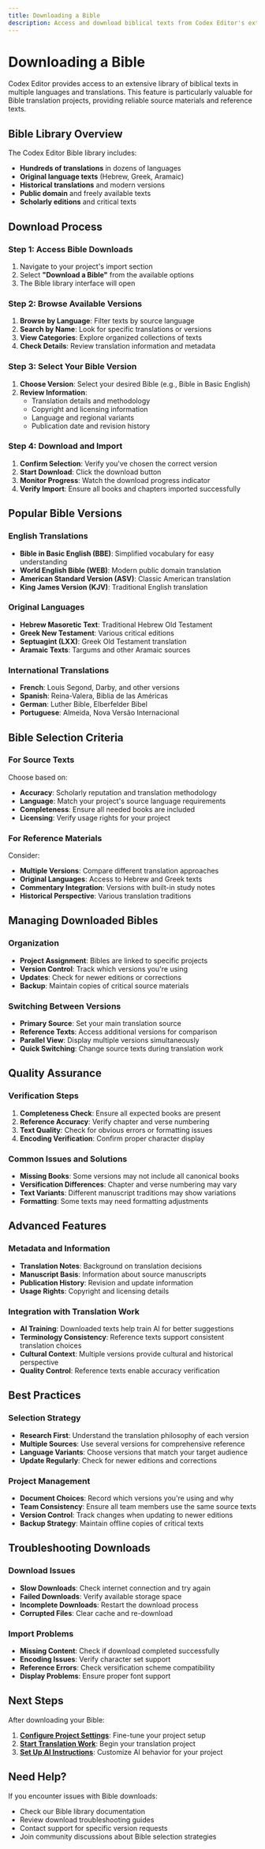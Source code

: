 ```yaml
---
title: Downloading a Bible
description: Access and download biblical texts from Codex Editor's extensive library
---
```


# Downloading a Bible

Codex Editor provides access to an extensive library of biblical texts in multiple languages and translations. This feature is particularly valuable for Bible translation projects, providing reliable source materials and reference texts.

## Bible Library Overview

The Codex Editor Bible library includes:
- **Hundreds of translations** in dozens of languages
- **Original language texts** (Hebrew, Greek, Aramaic)
- **Historical translations** and modern versions
- **Public domain** and freely available texts
- **Scholarly editions** and critical texts

## Download Process

<LoomVideo videoId="2069f6f2e88e462493e3c1a46a23cdb2" timestamp={326} title="Downloading a Bible" />

### Step 1: Access Bible Downloads
1. Navigate to your project's import section
2. Select **"Download a Bible"** from the available options
3. The Bible library interface will open

### Step 2: Browse Available Versions
1. **Browse by Language**: Filter texts by source language
2. **Search by Name**: Look for specific translations or versions
3. **View Categories**: Explore organized collections of texts
4. **Check Details**: Review translation information and metadata

### Step 3: Select Your Bible Version
1. **Choose Version**: Select your desired Bible (e.g., Bible in Basic English)
2. **Review Information**:
   - Translation details and methodology
   - Copyright and licensing information
   - Language and regional variants
   - Publication date and revision history

### Step 4: Download and Import
1. **Confirm Selection**: Verify you've chosen the correct version
2. **Start Download**: Click the download button
3. **Monitor Progress**: Watch the download progress indicator
4. **Verify Import**: Ensure all books and chapters imported successfully

## Popular Bible Versions

### English Translations
- **Bible in Basic English (BBE)**: Simplified vocabulary for easy understanding
- **World English Bible (WEB)**: Modern public domain translation
- **American Standard Version (ASV)**: Classic American translation
- **King James Version (KJV)**: Traditional English translation

### Original Languages
- **Hebrew Masoretic Text**: Traditional Hebrew Old Testament
- **Greek New Testament**: Various critical editions
- **Septuagint (LXX)**: Greek Old Testament translation
- **Aramaic Texts**: Targums and other Aramaic sources

### International Translations
- **French**: Louis Segond, Darby, and other versions
- **Spanish**: Reina-Valera, Biblia de las Américas
- **German**: Luther Bible, Elberfelder Bibel
- **Portuguese**: Almeida, Nova Versão Internacional

## Bible Selection Criteria

### For Source Texts
Choose based on:
- **Accuracy**: Scholarly reputation and translation methodology
- **Language**: Match your project's source language requirements
- **Completeness**: Ensure all needed books are included
- **Licensing**: Verify usage rights for your project

### For Reference Materials
Consider:
- **Multiple Versions**: Compare different translation approaches
- **Original Languages**: Access to Hebrew and Greek texts
- **Commentary Integration**: Versions with built-in study notes
- **Historical Perspective**: Various translation traditions

## Managing Downloaded Bibles

### Organization
- **Project Assignment**: Bibles are linked to specific projects
- **Version Control**: Track which versions you're using
- **Updates**: Check for newer editions or corrections
- **Backup**: Maintain copies of critical source materials

### Switching Between Versions
- **Primary Source**: Set your main translation source
- **Reference Texts**: Access additional versions for comparison
- **Parallel View**: Display multiple versions simultaneously
- **Quick Switching**: Change source texts during translation work

## Quality Assurance

### Verification Steps
1. **Completeness Check**: Ensure all expected books are present
2. **Reference Accuracy**: Verify chapter and verse numbering
3. **Text Quality**: Check for obvious errors or formatting issues
4. **Encoding Verification**: Confirm proper character display

### Common Issues and Solutions
- **Missing Books**: Some versions may not include all canonical books
- **Versification Differences**: Chapter and verse numbering may vary
- **Text Variants**: Different manuscript traditions may show variations
- **Formatting**: Some texts may need formatting adjustments

## Advanced Features

### Metadata and Information
- **Translation Notes**: Background on translation decisions
- **Manuscript Basis**: Information about source manuscripts
- **Publication History**: Revision and update information
- **Usage Rights**: Copyright and licensing details

### Integration with Translation Work
- **AI Training**: Downloaded texts help train AI for better suggestions
- **Terminology Consistency**: Reference texts support consistent translation choices
- **Cultural Context**: Multiple versions provide cultural and historical perspective
- **Quality Control**: Reference texts enable accuracy verification

## Best Practices

### Selection Strategy
- **Research First**: Understand the translation philosophy of each version
- **Multiple Sources**: Use several versions for comprehensive reference
- **Language Variants**: Choose versions that match your target audience
- **Update Regularly**: Check for newer editions and corrections

### Project Management
- **Document Choices**: Record which versions you're using and why
- **Team Consistency**: Ensure all team members use the same source texts
- **Version Control**: Track changes when updating to newer editions
- **Backup Strategy**: Maintain offline copies of critical texts

## Troubleshooting Downloads

### Download Issues
- **Slow Downloads**: Check internet connection and try again
- **Failed Downloads**: Verify available storage space
- **Incomplete Downloads**: Restart the download process
- **Corrupted Files**: Clear cache and re-download

### Import Problems
- **Missing Content**: Check if download completed successfully
- **Encoding Issues**: Verify character set support
- **Reference Errors**: Check versification scheme compatibility
- **Display Problems**: Ensure proper font support

## Next Steps

After downloading your Bible:

1. **[Configure Project Settings](/getting-started/project-settings)**: Fine-tune your project setup
2. **[Start Translation Work](/translation/translation-process)**: Begin your translation project
3. **[Set Up AI Instructions](/translation/ai-instructions)**: Customize AI behavior for your project

## Need Help?

If you encounter issues with Bible downloads:
- Check our Bible library documentation
- Review download troubleshooting guides
- Contact support for specific version requests
- Join community discussions about Bible selection strategies 